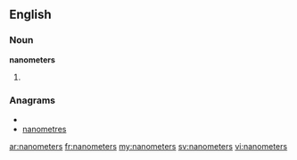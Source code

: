 ==English==

===Noun===
'''nanometers'''

# {{plural of|[[nanometer]]}}

===Anagrams===
* {{alphagram|aeemnnorst}}
* [[nanometres#English|nanometres]]

[[ar:nanometers]]
[[fr:nanometers]]
[[my:nanometers]]
[[sv:nanometers]]
[[vi:nanometers]]